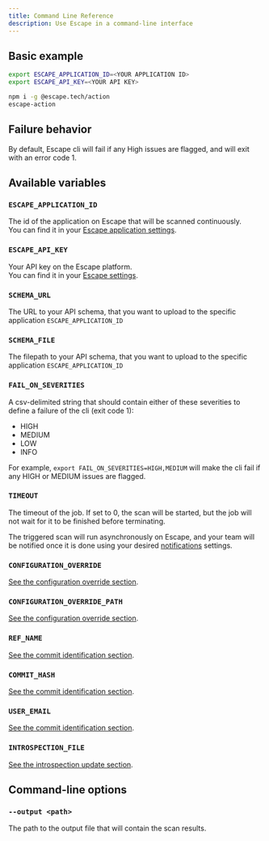 ```yaml
---
title: Command Line Reference
description: Use Escape in a command-line interface
---
```



## Basic example

```bash
export ESCAPE_APPLICATION_ID=<YOUR APPLICATION ID>
export ESCAPE_API_KEY=<YOUR API KEY>

npm i -g @escape.tech/action
escape-action
```

## Failure behavior

By default, Escape cli will fail if any High issues are flagged, and will exit with an error code 1.

## Available variables

### `ESCAPE_APPLICATION_ID` <TypeTag type="string"/> <RequiredTag/>

The id of the application on Escape that will be scanned continuously.  
You can find it in your [Escape application settings](https://app.escape.tech).

### `ESCAPE_API_KEY` <TypeTag type="string"/> <RequiredTag/>

Your API key on the Escape platform.  
You can find it in your [Escape settings](https://app.escape.tech/user/profile/).

### `SCHEMA_URL` <TypeTag type="string"/>

The URL to your API schema, that you want to upload to the specific application `ESCAPE_APPLICATION_ID`

### `SCHEMA_FILE` <TypeTag type="string"/>

The filepath to your API schema, that you want to upload to the specific application `ESCAPE_APPLICATION_ID`

### `FAIL_ON_SEVERITIES` <TypeTag type="string"/>

A csv-delimited string that should contain either of these severities to define a failure of the cli (exit code 1):

- HIGH
- MEDIUM
- LOW
- INFO

For example, `export FAIL_ON_SEVERITIES=HIGH,MEDIUM` will make the cli fail if any HIGH or MEDIUM issues are flagged.

### `TIMEOUT` <TypeTag type="number"/>

The timeout of the job. If set to 0, the scan will be started, but the job will not wait for it to be finished before terminating.

The triggered scan will run asynchronously on Escape, and your team will be notified once it is done using your desired [notifications](/dast/integrations) settings.

### `CONFIGURATION_OVERRIDE` <TypeTag type="string"/>

[See the configuration override section](/dast/ci-cd/configuration-override).

### `CONFIGURATION_OVERRIDE_PATH` <TypeTag type="string"/>

[See the configuration override section](/dast/ci-cd/configuration-override).

### `REF_NAME` <TypeTag type="string"/>

[See the commit identification section](/dast/ci-cd/commit-sha).

### `COMMIT_HASH` <TypeTag type="string"/>

[See the commit identification section](/dast/ci-cd/commit-sha).

### `USER_EMAIL` <TypeTag type="string"/>

[See the commit identification section](/dast/ci-cd/commit-sha).

### `INTROSPECTION_FILE` <TypeTag type="path"/>

[See the introspection update section](/dast/ci-cd/introspection-update).

## Command-line options

### `--output <path>` <TypeTag type="string"/>

The path to the output file that will contain the scan results.
